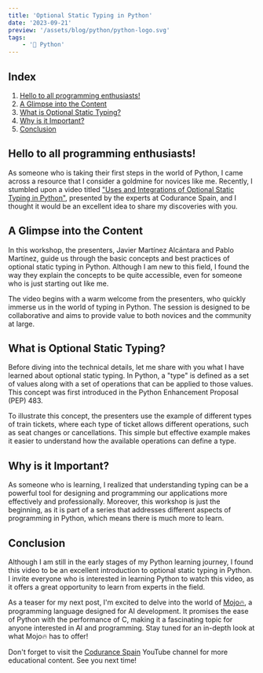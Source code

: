 ```yaml
---
title: 'Optional Static Typing in Python'
date: '2023-09-21'
preview: '/assets/blog/python/python-logo.svg'
tags:
    - '🐍 Python'
---
```


<MdxImage src="/assets/blog/python/python-logo.svg" alt="photo" />

## Index

1. [Hello to all programming enthusiasts!](#hello)
2. [A Glimpse into the Content](#content)
3. [What is Optional Static Typing?](#optional)
4. [Why is it Important?](#important)
5. [Conclusion](#conclusion)

## Hello to all programming enthusiasts!<a name="hello"/>

As someone who is taking their first steps in the world of Python, I came across a resource that I consider a goldmine for novices like me. Recently, I stumbled upon a video titled ["Uses and Integrations of Optional Static Typing in Python"][video-link], presented by the experts at Codurance Spain, and I thought it would be an excellent idea to share my discoveries with you.

[video-link]:https://www.youtube.com/watch?v=YOBl14X7zL4&ab_channel=CoduranceSpain

## A Glimpse into the Content<a name="content"/>

In this workshop, the presenters, Javier Martínez Alcántara and Pablo Martínez, guide us through the basic concepts and best practices of optional static typing in Python. Although I am new to this field, I found the way they explain the concepts to be quite accessible, even for someone who is just starting out like me.

The video begins with a warm welcome from the presenters, who quickly immerse us in the world of typing in Python. The session is designed to be collaborative and aims to provide value to both novices and the community at large.

## What is Optional Static Typing?<a name="optional"/>

Before diving into the technical details, let me share with you what I have learned about optional static typing. In Python, a "type" is defined as a set of values along with a set of operations that can be applied to those values. This concept was first introduced in the Python Enhancement Proposal (PEP) 483.

To illustrate this concept, the presenters use the example of different types of train tickets, where each type of ticket allows different operations, such as seat changes or cancellations. This simple but effective example makes it easier to understand how the available operations can define a type.

## Why is it Important?<a name="important"/>

As someone who is learning, I realized that understanding typing can be a powerful tool for designing and programming our applications more effectively and professionally. Moreover, this workshop is just the beginning, as it is part of a series that addresses different aspects of programming in Python, which means there is much more to learn.

## Conclusion<a name="conclusion"/>

Although I am still in the early stages of my Python learning journey, I found this video to be an excellent introduction to optional static typing in Python. I invite everyone who is interested in learning Python to watch this video, as it offers a great opportunity to learn from experts in the field.

As a teaser for my next post, I'm excited to delve into the world of [Mojo🔥][mojo-link], a programming language designed for AI development. It promises the ease of Python with the performance of C, making it a fascinating topic for anyone interested in AI and programming. Stay tuned for an in-depth look at what Mojo🔥 has to offer!

Don't forget to visit the [Codurance Spain][codurance-youtube] YouTube channel for more educational content. See you next time!

[mojo-link]: https://www.modular.com/mojo
[codurance-youtube]: https://www.youtube.com/channel/UCbBdxNPz795nOFmrBLIdUNg
